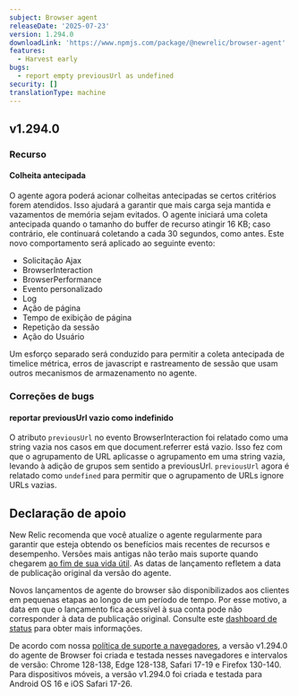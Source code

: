 ```yaml
---
subject: Browser agent
releaseDate: '2025-07-23'
version: 1.294.0
downloadLink: 'https://www.npmjs.com/package/@newrelic/browser-agent'
features:
  - Harvest early
bugs:
  - report empty previousUrl as undefined
security: []
translationType: machine
---
```


## v1.294.0

### Recurso

#### Colheita antecipada

O agente agora poderá acionar colheitas antecipadas se certos critérios forem atendidos. Isso ajudará a garantir que mais carga seja mantida e vazamentos de memória sejam evitados. O agente iniciará uma coleta antecipada quando o tamanho do buffer de recurso atingir 16 KB; caso contrário, ele continuará coletando a cada 30 segundos, como antes. Este novo comportamento será aplicado ao seguinte evento:

* Solicitação Ajax
* BrowserInteraction
* BrowserPerformance
* Evento personalizado
* Log
* Ação de página
* Tempo de exibição de página
* Repetição da sessão
* Ação do Usuário

Um esforço separado será conduzido para permitir a coleta antecipada de timelice métrica, erros de javascript e rastreamento de sessão que usam outros mecanismos de armazenamento no agente.

### Correções de bugs

#### reportar previousUrl vazio como indefinido

O atributo `previousUrl` no evento BrowserInteraction foi relatado como uma string vazia nos casos em que document.referrer está vazio. Isso fez com que o agrupamento de URL aplicasse o agrupamento em uma string vazia, levando à adição de grupos sem sentido a previousUrl. `previousUrl` agora é relatado como `undefined` para permitir que o agrupamento de URLs ignore URLs vazias.

## Declaração de apoio

New Relic recomenda que você atualize o agente regularmente para garantir que esteja obtendo os benefícios mais recentes de recursos e desempenho. Versões mais antigas não terão mais suporte quando chegarem [ao fim de sua vida útil](https://docs.newrelic.com/docs/browser/browser-monitoring/getting-started/browser-agent-eol-policy/). As datas de lançamento refletem a data de publicação original da versão do agente.

Novos lançamentos de agente do browser são disponibilizados aos clientes em pequenas etapas ao longo de um período de tempo. Por esse motivo, a data em que o lançamento fica acessível à sua conta pode não corresponder à data de publicação original. Consulte este [dashboard de status](https://newrelic.github.io/newrelic-browser-agent-release/) para obter mais informações.

De acordo com nossa [política de suporte a navegadores](https://docs.newrelic.com/docs/browser/new-relic-browser/getting-started/compatibility-requirements-browser-monitoring/#browser-types), a versão v1.294.0 do agente de Browser foi criada e testada nesses navegadores e intervalos de versão: Chrome 128-138, Edge 128-138, Safari 17-19 e Firefox 130-140. Para dispositivos móveis, a versão v1.294.0 foi criada e testada para Android OS 16 e iOS Safari 17-26.